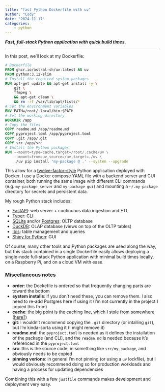 ```yaml
---
title: "fast Python Dockerfile with uv"
author: "Cody"
date: "2024-11-17"
categories: 
    - python
---
```


***Fast, full-stack Python application with quick build times.***

---

In this post, we'll look at my Dockerfile:

```dockerfile
# Dockerfile
FROM ghcr.io/astral-sh/uv:latest AS uv
FROM python:3.12-slim
# Install the required system packages
RUN apt-get update && apt-get install -y \
    git \
    ffmpeg \
    && apt-get clean \
    && rm -rf /var/lib/apt/lists/*
# Set the environment variables
ENV PATH=/root/.local/bin:$PATH
# Set the working directory
WORKDIR /app
# Copy the files
COPY readme.md /app/readme.md
COPY pyproject.toml /app/pyproject.toml
COPY .git /app/.git
COPY src /app/src
# Install the Python packages
RUN --mount=type=cache,target=/root/.cache/uv \
    --mount=from=uv,source=/uv,target=./uv \
    ./uv pip install 'my-package @ .' --system --upgrade
```

This allow for a [twelve-factor-style](https://12factor.net) Python application deployed with Docker. I use a Docker compose YAML file with a backend server and GUI container, both running the same image with different CLI commands (e.g. `my-package server` and `my-package gui`) and mounting a `~/.my-package` directory for secrets and persistent data.

My rough Python stack includes:

- [FastAPI](https://fastapi.tiangolo.com): web server + continuous data ingestion and ETL
- [Typer](https://typer.tiangolo.com): CLI
- [SQLite](https://github.com/sqlite/sqlite) and/or [Postgres](https://github.com/postgres/postgres): OLTP database
- [DuckDB](https://github.com/duckdb/duckdb): OLAP database (views on top of the OLTP tables)
- [Ibis](https://github.com/ibis-project/ibis): table management and queries
- [Shiny for Python](https://github.com/posit-dev/py-shiny): GUI

Of course, many other tools and Python packages are used along the way, but this stack contained in a single Dockerfile easily allows deploying a single-node full-stack Python application with minimal build times locally, on a Raspberry Pi, and on a cloud VM with ease.

### Miscellaneous notes

- **order**: the Dockefile is ordered so that frequently changing parts are toward the bottom
- **system installs**: if you don't need these, you can remove them. I also need to re-add Postgres here if using it (I'm not currently in the project I copied this from)
- **cache**: the big point is the caching line, which I stole from somewhere ([here?](https://github.com/astral-sh/uv/issues/4385))
- **git**: I wouldn't recommend copying the `.git` directory (or intalling `git`), but I'm kinda-sorta using it (I might remove it)
- **readme.md**: the `pyproject.toml` is needed as it defines the installation of the package (and CLI), and the `readme.md` is needed because it's referenced in the `pyproject.toml`
- **src**: this is the source code, in something like `src/my_package`, and obviously needs to be copied
- **pinning verions**: in general I'm not pinning (or using a `uv` lockfile), but I would obviously recommend doing so for production workloads and having a process for updating dependencies

Combining this with a few `justfile` commands makes development and deployment very easy.
